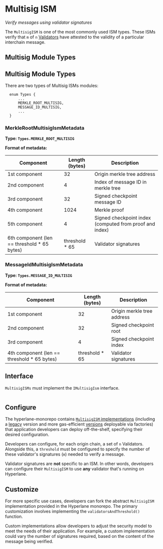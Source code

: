 # Multisig ISM

_Verify messages using validator signatures_

The `MultisigISM` is one of the most commonly used ISM types. These ISMs verify that `m` of `n` [Validators](../agents/validators.mdx) have attested to the validity of a particular interchain message.

## Multisig Module Types

## Multisig Module Types

There are two types of Multisig ISMs modules:

```solidity
  enum Types {
      ...
      MERKLE_ROOT_MULTISIG,
      MESSAGE_ID_MULTISIG,
      ...
  }
```

### MerkleRootMultisigIsmMetadata

**Type: `Types.MERKLE_ROOT_MULTISIG`**

**Format of metadata:**

| **Component**                                | **Length (bytes)** | **Description**                                         |
| -------------------------------------------- | ------------------ | ------------------------------------------------------- |
| 1st component                                | 32                 | Origin merkle tree address                              |
| 2nd component                                | 4                  | Index of message ID in merkle tree                      |
| 3rd component                                | 32                 | Signed checkpoint message ID                            |
| 4th component                                | 1024               | Merkle proof                                            |
| 5th component                                | 4                  | Signed checkpoint index (computed from proof and index) |
| 6th component (len == threshold \* 65 bytes) | threshold \* 65    | Validator signatures                                    |

### MessageIdMultisigIsmMetadata

**Type: `Types.MESSAGE_ID_MULTISIG`**

**Format of metadata:**

| **Component**                                | **Length (bytes)** | **Description**            |
| -------------------------------------------- | ------------------ | -------------------------- |
| 1st component                                | 32                 | Origin merkle tree address |
| 2nd component                                | 32                 | Signed checkpoint root     |
| 3rd component                                | 4                  | Signed checkpoint index    |
| 4th component (len == threshold \* 65 bytes) | threshold \* 65    | Validator signatures       |

<!-- ```mermaid block-beta columns 4 a["[32 bytes] Origin merkle tree address"]:2 b["[32 bytes] Signed checkpoint root"]:2 c["[4 bytes] Signed checkpoint index"]:1 block:group:3 d["[65 bytes] Validator signatures"] e["[65 bytes] Validator signatures"] f["[65 bytes] Validator signatures"] end ``` -->

## Interface

`MultisigISMs` must implement the `IMultisigIsm` interface.

```solidity file=<rootDir>/node_modules/@hyperlane-xyz/core/contracts/interfaces/isms/IMultisigIsm.sol

```

## Configure

The hyperlane-monorepo contains [`MultisigISM` implementations](https://github.com/hyperlane-xyz/hyperlane-monorepo/tree/main/solidity/contracts/isms/multisig) (including a [legacy](https://github.com/hyperlane-xyz/hyperlane-monorepo/blob/main/solidity/contracts/isms/multisig/LegacyMultisigIsm.sol) version and more gas-efficient [versions](https://github.com/hyperlane-xyz/hyperlane-monorepo/blob/main/solidity/contracts/isms/multisig/StaticMultisigIsm.sol) deployable via factories) that application developers can deploy off-the-shelf, specifying their desired configuration.

Developers can configure, for each origin chain, a set of `n` Validators. Alongside this, a `threshold` must be configured to specify the number of these validator's signatures (`m`) needed to verify a message.

Validator signatures are **not** specific to an ISM. In other words, developers can configure their `MultisigISM` to use **any** validator that's running on Hyperlane.

## Customize

For more specific use cases, developers can fork the abstract `MultisigISM` implementation provided in the Hyperlane monorepo. The primary customization involves implementing the `validatorsAndThreshold()` function.

Custom implementations allow developers to adjust the security model to meet the needs of their application. For example, a custom implementation could vary the number of signatures required, based on the content of the message being verified.

